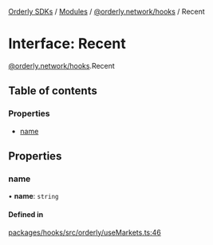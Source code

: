 [Orderly SDKs](/sdks/tech-doc/README) / [Modules](/sdks/tech-doc/modules) / [@orderly.network/hooks](/sdks/tech-doc/modules/orderly_network_hooks) / Recent

# Interface: Recent

[@orderly.network/hooks](/sdks/tech-doc/modules/orderly_network_hooks).Recent

## Table of contents

### Properties

- [name](/sdks/tech-doc/interfaces/orderly_network_hooks.Recent#name)

## Properties

### name

• **name**: `string`

#### Defined in

[packages/hooks/src/orderly/useMarkets.ts:46](https://github.com/OrderlyNetwork/js-sdk/blob/ba995f2/packages/hooks/src/orderly/useMarkets.ts#L46)
